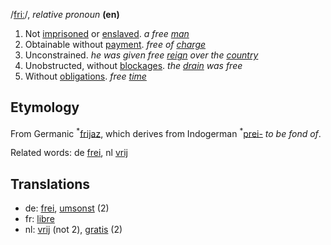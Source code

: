 /[[Pronunciation guide|friː]]/, ''relative pronoun'' '''(en)'''

# Not [[imprisoned]] or [[enslaved]]. ''a free [[man]]''
# Obtainable without [[payment]]. ''free of [[charge]]''
# Unconstrained. ''he was given free [[reign]] over the [[country]]''
# Unobstructed, without [[blockage|blockages]]. ''the [[drain]] was free''
# Without [[obligation]]s. ''free [[time]]''

==Etymology==

From Germanic <sup>*</sup>[[frijaz]], which derives from Indogerman <sup>*</sup>[[prei-]] ''to be fond of''.

Related words: de [[frei]], nl [[vrij]]

==Translations==

*de: [[frei]], [[umsonst]] (2)
*fr: [[libre]]
*nl: [[vrij]] (not 2), [[gratis]] (2)